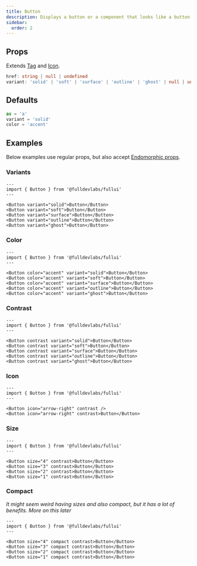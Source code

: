 ```yaml
---
title: Button
description: Displays a button or a component that looks like a button.
sidebar:
  order: 2
---
```


## Props
Extends [Tag](/components/tag) and [Icon](/components/icon).
```ts
href: string | null | undefined
variant: 'solid' | 'soft' | 'surface' | 'outline' | 'ghost' | null | undefined
```

## Defaults
```ts
as = 'a'
variant = 'solid'
color = 'accent'
```

## Examples
Below examples use regular props, but also accept [Endomorphic props](/guides/macromorphic).

### Variants
```astro live
---
import { Button } from '@fulldevlabs/fullui'
---

<Button variant="solid">Button</Button>
<Button variant="soft">Button</Button>
<Button variant="surface">Button</Button>
<Button variant="outline">Button</Button>
<Button variant="ghost">Button</Button>
```

### Color
```astro live
---
import { Button } from '@fulldevlabs/fullui'
---

<Button color="accent" variant="solid">Button</Button>
<Button color="accent" variant="soft">Button</Button>
<Button color="accent" variant="surface">Button</Button>
<Button color="accent" variant="outline">Button</Button>
<Button color="accent" variant="ghost">Button</Button>
```

### Contrast
```astro live
---
import { Button } from '@fulldevlabs/fullui'
---

<Button contrast variant="solid">Button</Button>
<Button contrast variant="soft">Button</Button>
<Button contrast variant="surface">Button</Button>
<Button contrast variant="outline">Button</Button>
<Button contrast variant="ghost">Button</Button>
```

### Icon
```astro live
---
import { Button } from '@fulldevlabs/fullui'
---

<Button icon="arrow-right" contrast />
<Button icon="arrow-right" contrast>Button</Button>
```

### Size
```astro live
---
import { Button } from '@fulldevlabs/fullui'
---

<Button size="4" contrast>Button</Button>
<Button size="3" contrast>Button</Button>
<Button size="2" contrast>Button</Button>
<Button size="1" contrast>Button</Button>
```

### Compact
*It might seem weird having sizes and also compact, but it has a lot of benefits. More on this later*
```astro live
---
import { Button } from '@fulldevlabs/fullui'
---

<Button size="4" compact contrast>Button</Button>
<Button size="3" compact contrast>Button</Button>
<Button size="2" compact contrast>Button</Button>
<Button size="1" compact contrast>Button</Button>
```
